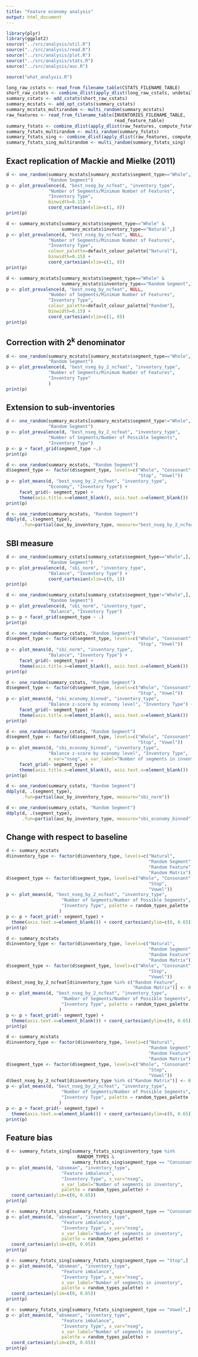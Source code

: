 ```yaml
---
title: "Feature economy analysis"
output: html_document
---
```


```r
library(plyr)
library(ggplot2)
source("../src/analysis/util.R")
source("../src/analysis/read.R")
source("../src/analysis/plot.R")
source("../src/analysis/stats.R")
source("../src/analysis/auc.R")
```

```r
source("what_analysis.R")
```

```r
long_raw_cstats <- read_from_filename_table(CSTATS_FILENAME_TABLE)
short_raw_cstats <- combine_dlist(apply_dlist(long_raw_cstats, undetail))
summary_cstats <- add_cstats(short_raw_cstats)
summary_mcstats <- add_opt_cstats(summary_cstats)
summary_mcstats_multirandom <- multi_random(summary_mcstats)
raw_features <- read_from_filename_table(INVENTORIES_FILENAME_TABLE,
                                         read_feature_table)
summary_fstats <- combine_dlist(apply_dlist(raw_features, compute_fstats_pair))
summary_fstats_multirandom <- multi_random(summary_fstats)
summary_fstats_sing <- combine_dlist(apply_dlist(raw_features, compute_fstats_sing))
summary_fstats_sing_multirandom <- multi_random(summary_fstats_sing)
```

Exact replication of Mackie and Mielke (2011)
---------------------------------------------

```r
d <- one_random(summary_mcstats[summary_mcstats$segment_type=="Whole",],
                "Random Segment")
p <- plot_prevalence(d, "best_nseg_by_ncfeat", "inventory_type",
                "Number of Segments/Minimum Number of Features",
                "Inventory Type", 
                binwidth=0.15) +
                coord_cartesian(xlim=c(1, 8))
print(p)
```


```r
d <- summary_mcstats[summary_mcstats$segment_type=="Whole" &
                     summary_mcstats$inventory_type=="Natural",]
p <- plot_prevalence(d, "best_nseg_by_ncfeat", NULL,
                "Number of Segments/Minimum Number of Features",
                "Inventory Type", 
                colour_palette=default_colour_palette["Natural"],
                binwidth=0.15) +
                coord_cartesian(xlim=c(1, 8))
print(p)
```

```r
d <- summary_mcstats[summary_mcstats$segment_type=="Whole" &
                     summary_mcstats$inventory_type=="Random Segment",]
p <- plot_prevalence(d, "best_nseg_by_ncfeat", NULL,
                "Number of Segments/Minimum Number of Features",
                "Inventory Type",
                colour_palette=default_colour_palette["Random"],
                binwidth=0.15) + 
                coord_cartesian(xlim=c(1, 8))
print(p)
```

Correction with 2<sup>k</sup> denominator
-----------------------------------------

```r
d <- one_random(summary_mcstats[summary_mcstats$segment_type=="Whole",],
                "Random Segment")
p <- plot_prevalence(d, "best_nseg_by_2_ncfeat", "inventory_type",
                "Number of Segments/Minimum Number of Features",
                "Inventory Type"
                )
print(p)
```

Extension to sub-inventories
----------------------------

```r
d <- one_random(summary_mcstats[summary_mcstats$segment_type!="Whole",],
                "Random Segment")
p <- plot_prevalence(d, "best_nseg_by_2_ncfeat", "inventory_type",
                "Number of Segments/Number of Possible Segments",
                "Inventory Type")
p <- p + facet_grid(segment_type ~.)
print(p)
```

```r
d <- one_random(summary_mcstats, "Random Segment")
d$segment_type <- factor(d$segment_type, levels=c("Whole", "Consonant",
                                                  "Stop", "Vowel"))
p <- plot_means(d, "best_nseg_by_2_ncfeat", "inventory_type",
                "Economy", "Inventory Type") +
     facet_grid(~ segment_type) +
     theme(axis.title.x=element_blank(), axis.text.x=element_blank())
print(p)
```

```r
d <- one_random(summary_mcstats, "Random Segment")
ddply(d, .(segment_type),
      .fun=partial(auc_by_inventory_type, measure="best_nseg_by_2_ncfeat"))
```

SBI measure
-----------

```r
d <- one_random(summary_cstats[summary_cstats$segment_type=="Whole",],
                "Random Segment")
p <- plot_prevalence(d, "sbi_norm", "inventory_type",
                "Balance", "Inventory Type") +
                coord_cartesian(xlim=c(0, 1))
print(p)
```

```r
d <- one_random(summary_cstats[summary_cstats$segment_type!="Whole",],
                "Random Segment")
p <- plot_prevalence(d, "sbi_norm", "inventory_type",
                "Balance", "Inventory Type")
p <- p + facet_grid(segment_type ~ .)
print(p)
```

```r
d <- one_random(summary_cstats, "Random Segment")
d$segment_type <- factor(d$segment_type, levels=c("Whole", "Consonant",
                                                  "Stop", "Vowel"))
p <- plot_means(d, "sbi_norm", "inventory_type",
                "Balance", "Inventory Type") +
     facet_grid(~ segment_type) +
     theme(axis.title.x=element_blank(), axis.text.x=element_blank())
print(p)
```

```r
d <- one_random(summary_cstats, "Random Segment")
d$segment_type <- factor(d$segment_type, levels=c("Whole", "Consonant",
                                                  "Stop", "Vowel"))
p <- plot_means(d, "sbi_economy_binned", "inventory_type",
                "Balance z-score by economy level", "Inventory Type") +
     facet_grid(~ segment_type) +
     theme(axis.title.x=element_blank(), axis.text.x=element_blank())
print(p)
```

```r
d <- one_random(summary_cstats, "Random Segment")
d$segment_type <- factor(d$segment_type, levels=c("Whole", "Consonant",
                                                  "Stop", "Vowel"))
p <- plot_means(d, "sbi_economy_binned", "inventory_type",
                "Balance z-score by economy level", "Inventory Type",
                x_var="nseg", x_var_label="Number of segments in inventory") +
     facet_grid(~ segment_type) +
     theme(axis.title.x=element_blank(), axis.text.x=element_blank())
print(p)
```


```r
d <- one_random(summary_cstats, "Random Segment")
ddply(d, .(segment_type),
      .fun=partial(auc_by_inventory_type, measure="sbi_norm"))
```

```r
d <- one_random(summary_cstats, "Random Segment")
ddply(d, .(segment_type),
      .fun=partial(auc_by_inventory_type, measure="sbi_economy_binned"))
```

Change with respect to baseline
-------------------------------
        
```r
d <- summary_mcstats
d$inventory_type <- factor(d$inventory_type, levels=c("Natural",
                                                      "Random Segment",
                                                      "Random Feature",
                                                      "Random Matrix"))
d$segment_type <- factor(d$segment_type, levels=c("Whole", "Consonant",
                                                      "Stop",
                                                      "Vowel"))
p <- plot_means(d, "best_nseg_by_2_ncfeat", "inventory_type",
                     "Number of Segments/Number of Possible Segments",
                     "Inventory Type", palette = random_types_palette
                    )
p <- p + facet_grid(~ segment_type) +
  theme(axis.text.x=element_blank()) + coord_cartesian(ylim=c(0, 0.65))
print(p)
```

```r
d <- summary_mcstats
d$inventory_type <- factor(d$inventory_type, levels=c("Natural",
                                                      "Random Segment",
                                                      "Random Feature",
                                                      "Random Matrix"))
d$segment_type <- factor(d$segment_type, levels=c("Whole", "Consonant",
                                                      "Stop",
                                                      "Vowel"))
d$best_nseg_by_2_ncfeat[d$inventory_type %in% c("Random Feature",
                                                "Random Matrix")] <- 0
p <- plot_means(d, "best_nseg_by_2_ncfeat", "inventory_type",
                     "Number of Segments/Number of Possible Segments",
                     "Inventory Type", palette = random_types_palette
                    )
p <- p + facet_grid(~ segment_type) +
  theme(axis.text.x=element_blank()) + coord_cartesian(ylim=c(0, 0.65))
print(p)
```

```r
d <- summary_mcstats
d$inventory_type <- factor(d$inventory_type, levels=c("Natural",
                                                      "Random Segment",
                                                      "Random Feature",
                                                      "Random Matrix"))
d$segment_type <- factor(d$segment_type, levels=c("Whole", "Consonant",
                                                      "Stop",
                                                      "Vowel"))
d$best_nseg_by_2_ncfeat[d$inventory_type %in% c("Random Matrix")] <- 0
p <- plot_means(d, "best_nseg_by_2_ncfeat", "inventory_type",
                     "Number of Segments/Number of Possible Segments",
                     "Inventory Type", palette = random_types_palette
                    )
p <- p + facet_grid(~ segment_type) +
  theme(axis.text.x=element_blank()) + coord_cartesian(ylim=c(0, 0.65))
print(p)
```

Feature bias
------------

```r
d <- summary_fstats_sing[summary_fstats_sing$inventory_type %in%
                           RANDOM_TYPES &
                         summary_fstats_sing$segment_type == "Consonant",]
p <- plot_means(d, "absmean", "inventory_type",
                     "Feature imbalance",
                     "Inventory Type", x_var="nseg",
                     x_var_label="Number of segments in inventory",
                     palette = random_types_palette) +
  coord_cartesian(ylim=c(0, 0.65))
print(p)
```

```r
d <- summary_fstats_sing[summary_fstats_sing$segment_type == "Consonant",]
p <- plot_means(d, "absmean", "inventory_type",
                     "Feature imbalance",
                     "Inventory Type", x_var="nseg",
                     x_var_label="Number of segments in inventory",
                     palette = random_types_palette) +
  coord_cartesian(ylim=c(0, 0.65))
print(p)
```

```r
d <- summary_fstats_sing[summary_fstats_sing$segment_type == "Stop",]
p <- plot_means(d, "absmean", "inventory_type",
                     "Feature imbalance",
                     "Inventory Type", x_var="nseg",
                     x_var_label="Number of segments in inventory",
                     palette = random_types_palette) +
  coord_cartesian(ylim=c(0, 0.65))
print(p)
```

```r
d <- summary_fstats_sing[summary_fstats_sing$segment_type == "Vowel",]
p <- plot_means(d, "absmean", "inventory_type",
                     "Feature imbalance",
                     "Inventory Type", x_var="nseg",
                     x_var_label="Number of segments in inventory",
                     palette = random_types_palette) +
  coord_cartesian(ylim=c(0, 0.65))
print(p)
```

